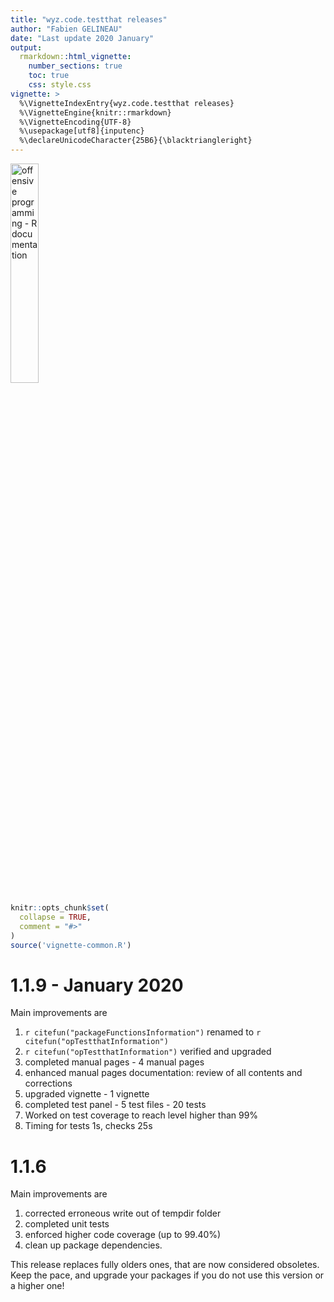 ```yaml
---
title: "wyz.code.testthat releases"
author: "Fabien GELINEAU"
date: "Last update 2020 January"
output: 
  rmarkdown::html_vignette:
    number_sections: true
    toc: true
    css: style.css
vignette: >
  %\VignetteIndexEntry{wyz.code.testthat releases}
  %\VignetteEngine{knitr::rmarkdown}
  %\VignetteEncoding{UTF-8}
  %\usepackage[utf8]{inputenc}
  %\declareUnicodeCharacter{25B6}{\blacktriangleright}
---
```


<img src='images/testthat-hex.png' alt='offensive programming - R documentation' style='width:30%'/>

```r
knitr::opts_chunk$set(
  collapse = TRUE,
  comment = "#>"
)
source('vignette-common.R')
```

# 1.1.9 - January 2020

Main improvements are 

1. `r citefun("packageFunctionsInformation")` renamed to `r citefun("opTestthatInformation")`
1. `r citefun("opTestthatInformation")` verified and upgraded
1. completed manual pages - 4 manual pages 
1. enhanced manual pages documentation: review of all contents and corrections
1. upgraded vignette - 1 vignette
1. completed test panel - 5 test files - 20 tests
1. Worked on test coverage to reach level higher than 99%
1. Timing for tests 1s, checks 25s

# 1.1.6

Main improvements are 

1. corrected erroneous write out of tempdir folder
1. completed unit tests
1. enforced higher code coverage (up to 99.40%)
1. clean up package dependencies. 


This release replaces fully olders ones, that are now considered obsoletes. Keep the pace, and 
upgrade your packages if you do not use this version or a higher one!

